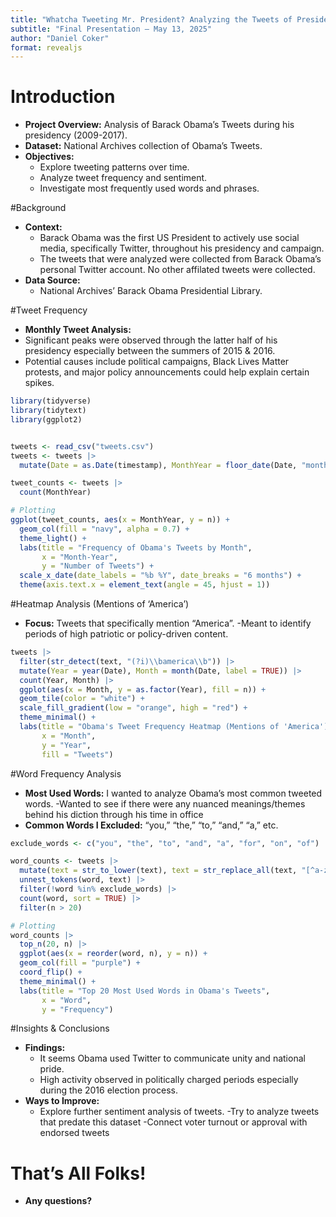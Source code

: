 ```yaml
---
title: "Whatcha Tweeting Mr. President? Analyzing the Tweets of President Barack Obama"
subtitle: "Final Presentation – May 13, 2025"
author: "Daniel Coker"
format: revealjs
---
```


# Introduction

- **Project Overview:** Analysis of Barack Obama's Tweets during his presidency (2009-2017).
- **Dataset:** National Archives collection of Obama's Tweets.
- **Objectives:**
  - Explore tweeting patterns over time.
  - Analyze tweet frequency and sentiment.
  - Investigate most frequently used words and phrases.

#Background

- **Context:**
  - Barack Obama was the first US President to actively use social media, specifically Twitter, throughout his presidency and campaign.
  - The tweets that were analyzed were collected from Barack Obama's personal Twitter account. No other affilated tweets were collected.
- **Data Source:**
  - National Archives' Barack Obama Presidential Library.


#Tweet Frequency

- **Monthly Tweet Analysis:**
- Significant peaks were observed through the latter half of his presidency especially between the summers of  2015 & 2016.
- Potential causes include political campaigns, Black Lives Matter protests, and major policy announcements could help explain certain spikes.

```r
library(tidyverse)
library(tidytext)
library(ggplot2) 


tweets <- read_csv("tweets.csv")
tweets <- tweets |>
  mutate(Date = as.Date(timestamp), MonthYear = floor_date(Date, "month")) 

tweet_counts <- tweets |>
  count(MonthYear)

# Plotting
ggplot(tweet_counts, aes(x = MonthYear, y = n)) +
  geom_col(fill = "navy", alpha = 0.7) +
  theme_light() +
  labs(title = "Frequency of Obama's Tweets by Month",
       x = "Month-Year",
       y = "Number of Tweets") +
  scale_x_date(date_labels = "%b %Y", date_breaks = "6 months") +
  theme(axis.text.x = element_text(angle = 45, hjust = 1))
```



#Heatmap Analysis (Mentions of 'America')

- **Focus:** Tweets that specifically mention "America".
-Meant to identify periods of high patriotic or policy-driven content.

```r
tweets |>
  filter(str_detect(text, "(?i)\\bamerica\\b")) |>  
  mutate(Year = year(Date), Month = month(Date, label = TRUE)) |>
  count(Year, Month) |>
  ggplot(aes(x = Month, y = as.factor(Year), fill = n)) +
  geom_tile(color = "white") +
  scale_fill_gradient(low = "orange", high = "red") +
  theme_minimal() +
  labs(title = "Obama's Tweet Frequency Heatmap (Mentions of 'America')",
       x = "Month",
       y = "Year",
       fill = "Tweets")
```



#Word Frequency Analysis

- **Most Used Words:** I wanted to analyze Obama's most common tweeted words. 
-Wanted to see if there were any nuanced meanings/themes behind his diction through his time in office
- **Common Words I Excluded:** "you," "the," "to," "and," "a," etc.

```r
exclude_words <- c("you", "the", "to", "and", "a", "for", "on", "of")

word_counts <- tweets |>
  mutate(text = str_to_lower(text), text = str_replace_all(text, "[^a-z\\s]", "")) |>
  unnest_tokens(word, text) |>
  filter(!word %in% exclude_words) |>
  count(word, sort = TRUE) |>
  filter(n > 20)

# Plotting
word_counts |>
  top_n(20, n) |>
  ggplot(aes(x = reorder(word, n), y = n)) +
  geom_col(fill = "purple") +
  coord_flip() +
  theme_minimal() +
  labs(title = "Top 20 Most Used Words in Obama's Tweets",
       x = "Word",
       y = "Frequency")
```



#Insights & Conclusions

- **Findings:**
  - It seems Obama used Twitter to communicate unity and national pride.
  - High activity observed in politically charged periods especially during the 2016 election process.
- **Ways to Improve:**
  - Explore further sentiment analysis of tweets.
  -Try to analyze tweets that predate this dataset
 -Connect voter turnout or approval with endorsed tweets



# That's All Folks!

- **Any questions?**
